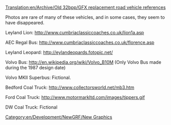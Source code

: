 [[Translation:en/Archive/Old 32bpp/GFX replacement road vehicle references]]


[[Category:en/Development/NewGRF/New Graphics]]

Photos are rare of many of these vehicles, and in some cases, they seem to have disappeared.

Leyland Lion:
http://www.cumbriaclassiccoaches.co.uk/lion1a.asp

AEC Regal Bus:
http://www.cumbriaclassiccoaches.co.uk/florence.asp

Leyland Leopard:
http://eylandeopards.fotopic.net/

Volvo Bus:
http://en.wikipedia.org/wiki/Volvo_B10M (Only Volvo Bus made during the 1987 design date)

Volvo MKII Superbus:
Fictional.

Bedford Coal Truck:
http://www.collectorsworld.net/mb3.htm

Ford Coal Truck:
http://www.motormarkltd.com/images/tippers.gif

DW Coal Truck:
Fictional